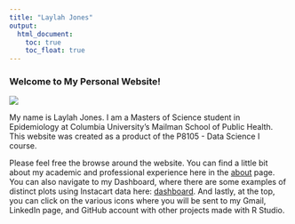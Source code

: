 ```yaml
---
title: "Laylah Jones"
output: 
  html_document:
    toc: true
    toc_float: true
---
```


### Welcome to My Personal Website!

![](images/me.jpeg)

My name is Laylah Jones. I am a Masters of Science student in Epidemiology at Columbia University's Mailman School of Public Health. This website was created as a product of the P8105 - Data Science I course.

Please feel free the browse around the website. You can find a little bit about my academic and professional experience here in the [about](about.html) page. You can also navigate to my Dashboard, where there are some examples of distinct plots using Instacart data here: [dashboard](dashboard.html). And lastly, at the top, you can click on the various icons where you will be sent to my Gmail, LinkedIn page, and GitHub account with other projects made with R Studio.




